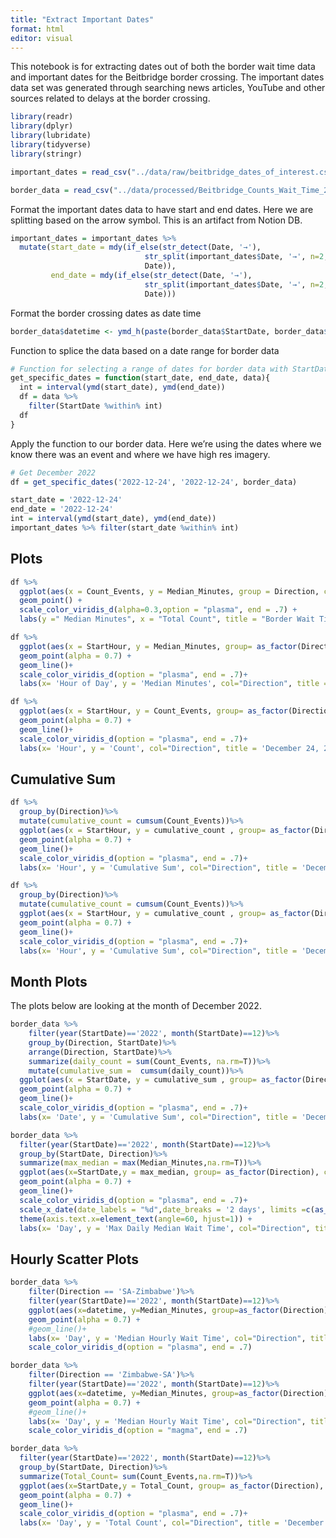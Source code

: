 ```yaml
---
title: "Extract Important Dates"
format: html
editor: visual
---
```



This notebook is for extracting dates out of both the border wait time data and important dates for the Beitbridge border crossing. The important dates data set was generated through searching news articles, YouTube and other sources related to delays at the border crossing.

```r
library(readr)
library(dplyr)
library(lubridate)
library(tidyverse)
library(stringr)
```

```r
important_dates = read_csv("../data/raw/beitbridge_dates_of_interest.csv")

border_data = read_csv("../data/processed/Beitbridge_Counts_Wait_Time_2018_2022.csv")
```
Format the important dates data to have start and end dates. Here we are splitting based on the arrow symbol. This is an artifact from Notion DB.

```r
important_dates = important_dates %>%
  mutate(start_date = mdy(if_else(str_detect(Date, '→'),
                              str_split(important_dates$Date, '→', n=2, simplify = TRUE)[,1],
                              Date)),
         end_date = mdy(if_else(str_detect(Date, '→'),
                              str_split(important_dates$Date, '→', n=2, simplify = TRUE)[,2],
                              Date)))
```

Format the border crossing dates as date time
```r
border_data$datetime <- ymd_h(paste(border_data$StartDate, border_data$StartHour))
```

Function to splice the data based on a date range for border data
```r
# Function for selecting a range of dates for border data with StartDate field
get_specific_dates = function(start_date, end_date, data){
  int = interval(ymd(start_date), ymd(end_date))
  df = data %>%
    filter(StartDate %within% int)
  df
}
```

Apply the function to our border data. Here we're using the dates where we know there was an event and where we have high res imagery.

```r
# Get December 2022
df = get_specific_dates('2022-12-24', '2022-12-24', border_data)

```

```r
start_date = '2022-12-24'
end_date = '2022-12-24'
int = interval(ymd(start_date), ymd(end_date))
important_dates %>% filter(start_date %within% int)

```

## Plots

```r
df %>%
  ggplot(aes(x = Count_Events, y = Median_Minutes, group = Direction, col = Direction)) + 
  geom_point() +
  scale_color_viridis_d(alpha=0.3,option = "plasma", end = .7) +
  labs(y =" Median Minutes", x = "Total Count", title = "Border Wait Time and Counts", subtitle = "December 24th, 2022")
```



```r
df %>%
  ggplot(aes(x = StartHour, y = Median_Minutes, group= as_factor(Direction), col = as_factor(Direction))) + 
  geom_point(alpha = 0.7) +
  geom_line()+
  scale_color_viridis_d(option = "plasma", end = .7)+
  labs(x= 'Hour of Day', y = 'Median Minutes', col="Direction", title = 'December 24, 2022', caption = "*Note missing data")
```


```r
df %>%
  ggplot(aes(x = StartHour, y = Count_Events, group= as_factor(Direction), col = as_factor(Direction))) + 
  geom_point(alpha = 0.7) +
  geom_line()+
  scale_color_viridis_d(option = "plasma", end = .7)+
  labs(x= 'Hour', y = 'Count', col="Direction", title = 'December 24, 2022')
```
## Cumulative Sum

```r
df %>% 
  group_by(Direction)%>%
  mutate(cumulative_count = cumsum(Count_Events))%>%
  ggplot(aes(x = StartHour, y = cumulative_count , group= as_factor(Direction), col = as_factor(Direction))) + 
  geom_point(alpha = 0.7) +
  geom_line()+
  scale_color_viridis_d(option = "plasma", end = .7)+
  labs(x= 'Hour', y = 'Cumulative Sum', col="Direction", title = 'December 24, 2022')
```

```r
df %>% 
  group_by(Direction)%>%
  mutate(cumulative_count = cumsum(Count_Events))%>%
  ggplot(aes(x = StartHour, y = cumulative_count , group= as_factor(Direction), col = as_factor(Direction))) + 
  geom_point(alpha = 0.7) +
  geom_line()+
  scale_color_viridis_d(option = "plasma", end = .7)+
  labs(x= 'Hour', y = 'Cumulative Sum', col="Direction", title = 'December 24, 2022')
```


## Month Plots

The plots below are looking at the month of December 2022.

```r
border_data %>%
    filter(year(StartDate)=='2022', month(StartDate)==12)%>%
    group_by(Direction, StartDate)%>%
    arrange(Direction, StartDate)%>%
    summarize(daily_count = sum(Count_Events, na.rm=T))%>%
    mutate(cumulative_sum =  cumsum(daily_count))%>%
  ggplot(aes(x = StartDate, y = cumulative_sum , group= as_factor(Direction), col = as_factor(Direction))) + 
  geom_point(alpha = 0.7) +
  geom_line()+
  scale_color_viridis_d(option = "plasma", end = .7)+
  labs(x= 'Date', y = 'Cumulative Sum', col="Direction", title = 'December, 2022')
```


```r
border_data %>%
  filter(year(StartDate)=='2022', month(StartDate)==12)%>%
  group_by(StartDate, Direction)%>%
  summarize(max_median = max(Median_Minutes,na.rm=T))%>%
  ggplot(aes(x=StartDate,y = max_median, group= as_factor(Direction), col = as_factor(Direction))) + 
  geom_point(alpha = 0.7) +
  geom_line()+
  scale_color_viridis_d(option = "plasma", end = .7)+
  scale_x_date(date_labels = "%d",date_breaks = '2 days', limits =c(as_date('2022-12-01'),as_date('2022-12-31') )) +
  theme(axis.text.x=element_text(angle=60, hjust=1)) +
  labs(x= 'Day', y = 'Max Daily Median Wait Time', col="Direction", title = 'December 2022')
```

## Hourly Scatter Plots




```r
border_data %>%
    filter(Direction == 'SA-Zimbabwe')%>%
    filter(year(StartDate)=='2022', month(StartDate)==12)%>%
    ggplot(aes(x=datetime, y=Median_Minutes, group=as_factor(Direction), col=as_factor(Direction)))+
    geom_point(alpha = 0.7) +
    #geom_line()+
    labs(x= 'Day', y = 'Median Hourly Wait Time', col="Direction", title = 'December 2022')
    scale_color_viridis_d(option = "plasma", end = .7)
```

```r
border_data %>%
    filter(Direction == 'Zimbabwe-SA')%>%
    filter(year(StartDate)=='2022', month(StartDate)==12)%>%
    ggplot(aes(x=datetime, y=Median_Minutes, group=as_factor(Direction), col=as_factor(Direction)))+
    geom_point(alpha = 0.7) +
    #geom_line()+
    labs(x= 'Day', y = 'Median Hourly Wait Time', col="Direction", title = 'December 2022')
    scale_color_viridis_d(option = "magma", end = .7)
```




```r
border_data %>%
  filter(year(StartDate)=='2022', month(StartDate)==12)%>%
  group_by(StartDate, Direction)%>%
  summarize(Total_Count= sum(Count_Events,na.rm=T))%>%
  ggplot(aes(x=StartDate,y = Total_Count, group= as_factor(Direction), col = as_factor(Direction))) + 
  geom_point(alpha = 0.7) +
  geom_line()+
  scale_color_viridis_d(option = "plasma", end = .7)+
  labs(x= 'Day', y = 'Total Count', col="Direction", title = 'December 2022')
```

